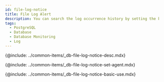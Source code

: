 ```yaml
---
id: file-log-notice
title: File Log Alert
description: You can search the log occurrence history by setting the keywords.
tags:
  - PostgreSQL
  - Database
  - Database Monitoring
  - Log
---
```


<!-- Overview -->

{@include: ../common-items/_db-file-log-notice-desc.mdx}

<!-- 사용 설정 안내 -->

{@include: ../common-items/_db-file-log-notice-set-agent.mdx}

<!-- 기본 화면 안내 -->

{@include: ../common-items/_db-file-log-notice-basic-use.mdx}
